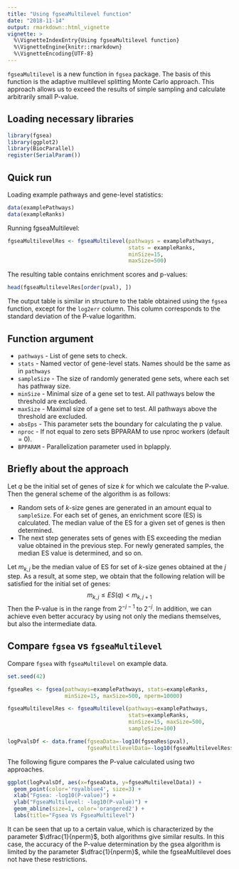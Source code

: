 ```yaml
---
title: "Using fgseaMultilevel function"
date: "2018-11-14"
output: rmarkdown::html_vignette
vignette: >
  %\VignetteIndexEntry{Using fgseaMultilevel function}
  %\VignetteEngine{knitr::rmarkdown}
  %\VignetteEncoding{UTF-8}
---
```

`fgseaMultilevel` is a new function in `fgsea` package. The basis of this function is the adaptive multilevel splitting Monte Carlo approach. This approach allows us to exceed the results of simple sampling and calculate arbitrarily small P-value.

## Loading necessary libraries

```r
library(fgsea)
library(ggplot2)
library(BiocParallel)
register(SerialParam())
```

## Quick run

Loading example pathways and gene-level statistics:

```r
data(examplePathways)
data(exampleRanks)
```

Running fgseaMultilevel:
```r
fgseaMultilevelRes <- fgseaMultilevel(pathways = examplePathways, 
                                      stats = exampleRanks,
                                      minSize=15,
                                      maxSize=500)
```

The resulting table contains enrichment scores and p-values:
```r
head(fgseaMultilevelRes[order(pval), ])
```

The output table is similar in structure to the table obtained using the `fgsea` function, except for the `log2err` column. This column corresponds to the standard deviation of the P-value logarithm.

## Function argument

 - `pathways` - List of gene sets to check.
 - `stats` - Named vector of gene-level stats. Names should be the same as in `pathways`
 - `sampleSize` - The size of randomly generated gene sets, where each set has pathway size.
 - `minSize` - Minimal size of a gene set to test. All pathways below the threshold are excluded.
 - `maxSize` - Maximal size of a gene set to test. All pathways above the threshold are excluded.
 - `absEps` - This parameter sets the boundary for calculating the p value.
 - `nproc` - If not equal to zero sets BPPARAM to use nproc workers (default = 0).
 - `BPPARAM` - Parallelization parameter used in bplapply.
 
## Briefly about the approach
Let $q$ be the initial set of genes of size $k$ for which we calculate the P-value.
Then the general scheme of the algorithm is as follows:

 - Random sets of $k$-size genes are generated in an amount equal to `sampleSize`. For each set of genes, an enrichment score (ES) is calculated. The median value of the ES for a given set of genes is then determined. 
 - The next step generates sets of genes with ES exceeding the median value obtained in the previous step. For newly generated samples, the median ES value is determined, and so on.
 
Let $m_{k,j}$ be the median value of ES for set of $k$-size genes obtained at the $j$ step. As a result, at some step, we obtain that the following relation will be satisfied for the initial set of genes:
$$m_{k,j} \leq ES(q) < m_{k,j+1}$$
Then the P-value is in the range from $2^{-j-1}$ to $2^{-j}$. In addition, we can achieve even better accuracy by using not only the medians themselves, but also the intermediate data.

## Compare `fgsea` vs `fgseaMultilevel`
Compare `fgsea` with `fgseaMultilevel` on example data.

```r
set.seed(42)

fgseaRes <- fgsea(pathways=examplePathways, stats=exampleRanks,
                  minSize=15, maxSize=500, nperm=10000)

fgseaMultilevelRes <- fgseaMultilevel(pathways=examplePathways, 
                                      stats=exampleRanks,
                                      minSize=15, maxSize=500, 
                                      sampleSize=100)

logPvalsDf <- data.frame(fgseaData=-log10(fgseaRes$pval),
                         fgseaMultilevelData=-log10(fgseaMultilevelRes$pval))
```

The following figure compares the P-value calculated using two approaches.

```r
ggplot(logPvalsDf, aes(x=fgseaData, y=fgseaMultilevelData)) +
  geom_point(color='royalblue4', size=3) +
  xlab("Fgsea: -log10(P-value)") +
  ylab("FgseaMultilevel: -log10(P-value)") +
  geom_abline(size=1, color='orangered2') +
  labs(title="Fgsea Vs FgseaMultilevel")
```

It can be seen that up to a certain value, which is characterized by the parameter $\dfrac{1}{nperm}$, both algorithms give similar results. In this case, the accuracy of the P-value determination by the gsea algorithm is limited by the parameter  $\dfrac{1}{nperm}$, while the fgseaMultilevel does not have these restrictions.

 
